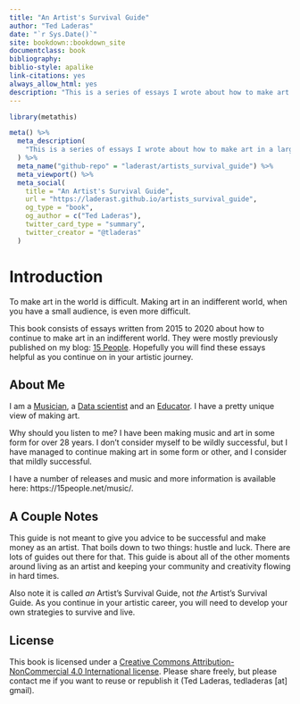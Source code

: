 ```yaml
--- 
title: "An Artist's Survival Guide"
author: "Ted Laderas"
date: "`r Sys.Date()`"
site: bookdown::bookdown_site
documentclass: book
bibliography: 
biblio-style: apalike
link-citations: yes
always_allow_html: yes
description: "This is a series of essays I wrote about how to make art in a largely indifferent world."
---
```


```r
library(metathis)

meta() %>%
  meta_description(
    "This is a series of essays I wrote about how to make art in a largely indifferent world."
  ) %>% 
  meta_name("github-repo" = "laderast/artists_survival_guide") %>% 
  meta_viewport() %>% 
  meta_social(
    title = "An Artist's Survival Guide",
    url = "https://laderast.github.io/artists_survival_guide",
    og_type = "book",
    og_author = c("Ted Laderas"),
    twitter_card_type = "summary",
    twitter_creator = "@tladeras"
  )

```


# Introduction

To make art in the world is difficult. Making art in an indifferent world, when you have a small audience, is even more difficult.

This book consists of essays written from 2015 to 2020 about how to continue to make art in an indifferent world. They were mostly previously published on my blog: [15 People](https://15people.net). Hopefully you will find these essays helpful as you continue on in your artistic journey.

## About Me

I am a [Musician](https://15people.net), a [Data scientist](https://laderast.github.io) and an [Educator](https://laderast.github.io/cv). I have a pretty unique view of making art. 

Why should you listen to me? I have been making music and art in some form for over 28 years. I don't consider myself to be wildly successful, but I have managed to continue making art in some form or other, and I consider that mildly successful.

I have a number of releases and music and more information is available here: https://15people.net/music/. 

## A Couple Notes

This guide is not meant to give you advice to be successful and make money as an artist. That boils down to two things: hustle and luck. There are lots of guides out there for that. This guide is about all of the other moments around living as an artist and keeping your community and creativity flowing in hard times.

Also note it is called *an* Artist's Survival Guide, not *the* Artist's Survival Guide. As you continue in your artistic career, you will need to develop your own strategies to survive and live.

## License

This book is licensed under a [Creative Commons Attribution-NonCommercial 4.0 International license](https://creativecommons.org/licenses/by-nc/4.0/). Please share freely, but please contact me if you want to reuse or republish it (Ted Laderas, tedladeras [at] gmail).
